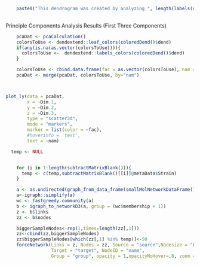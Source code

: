 


```r
    paste0("This dendrogram was created by analyzing ", length(labels(dendro())), " samples, and retaining peaks with a signal to noise ratio above ",input$pSNR," and occurring in greater than ",input$percentPresenceP,"% of replicate spectra. Peaks occuring below ",input$lowerMass," m/z or above ",input$upperMass," m/z were removed from the analyses.", "For clustering spectra, ",input$distance, " distance and ",input$clustering, " algorithms were used.")
  
```

Principle Components Analysis Results (First Three Components)
```r

    pcaDat <- pcaCalculation()
    colorsToUse <- dendextend::leaf_colors(coloredDend()$dend)
    if(any(is.na(as.vector(colorsToUse)))){
      colorsToUse <-  dendextend::labels_colors(coloredDend()$dend)
    }

    colorsToUse <- cbind.data.frame(fac = as.vector(colorsToUse), nam = (names(colorsToUse)))
    pcaDat <- merge(pcaDat, colorsToUse, by="nam")



plot_ly(data = pcaDat,
        x = ~Dim.1,
        y = ~Dim.2,
        z = ~Dim.3,
        type = "scatter3d",
        mode = "markers",
        marker = list(color = ~fac),
        #hoverinfo = 'text',
        text = ~nam)
```




```r
  temp <- NULL


    for (i in 1:length(subtractMatrixBlank())){
      temp <- c(temp,subtractMatrixBlank()[[i]]@metaData$Strain)
    }

    a <- as.undirected(graph_from_data_frame(smallMolNetworkDataFrame()))
    a<-igraph::simplify(a)
    wc <- fastgreedy.community(a)
    b <- igraph_to_networkD3(a, group = (wc$membership + 1))
    z <- b$links
    zz <- b$nodes

    biggerSampleNodes<-rep(1,times=length(zz[,1]))
    zz<-cbind(zz,biggerSampleNodes)
    zz$biggerSampleNodes[which(zz[,1] %in% temp)]<-50
    forceNetwork(Links = z, Nodes = zz, Source = "source",Nodesize = "biggerSampleNodes",
                 Target = "target", NodeID = "name",
                 Group = "group", opacity = 1,opacityNoHover=.8, zoom = TRUE)
```

